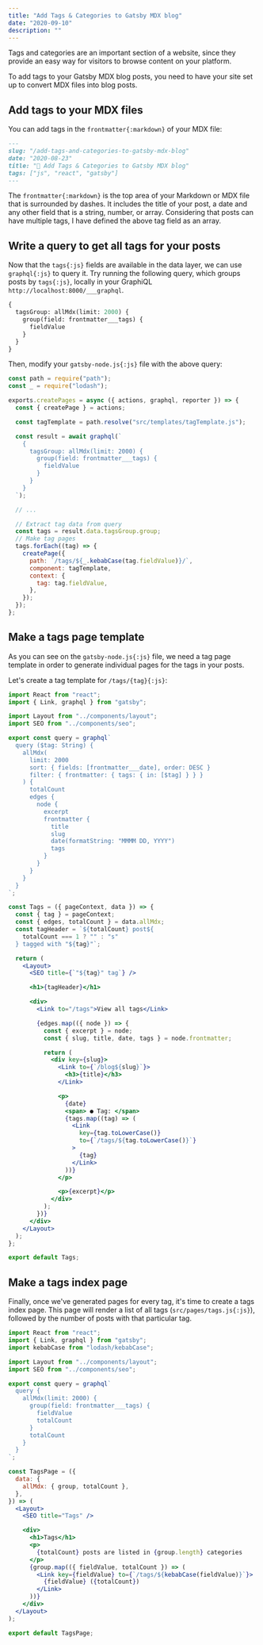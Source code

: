 ```yaml
---
title: "Add Tags & Categories to Gatsby MDX blog"
date: "2020-09-10"
description: ""
---
```


Tags and categories are an important section of a website, since they provide an easy way for visitors to browse content on your platform.

To add tags to your Gatsby MDX blog posts, you need to have your site set up to convert MDX files into blog posts.

## Add tags to your MDX files

You can add tags in the `frontmatter{:markdown}` of your MDX file:

```markdown title="add-tags-and-categories-to-gatsby-mdx-blog.md"
---
slug: "/add-tags-and-categories-to-gatsby-mdx-blog"
date: "2020-08-23"
title: "🕺 Add Tags & Categories to Gatsby MDX blog"
tags: ["js", "react", "gatsby"]
---
```

The `frontmatter{:markdown}` is the top area of your Markdown or MDX file that is surrounded by dashes.
It includes the title of your post, a date and any other field that is a string, number, or array.
Considering that posts can have multiple tags, I have defined the above tag field as an array.

## Write a query to get all tags for your posts

Now that the `tags{:js}` fields are available in the data layer, we can use `graphql{:js}` to query it.
Try running the following query, which groups posts by `tags{:js}`, locally in your GraphiQL `http://localhost:8000/___graphql`.

```graphql title="Try on GraphiQL"
{
  tagsGroup: allMdx(limit: 2000) {
    group(field: frontmatter___tags) {
      fieldValue
    }
  }
}
```

Then, modify your `gatsby-node.js{:js}` file with the above query:

```js title="gatsby-node.js"
const path = require("path");
const _ = require("lodash");

exports.createPages = async ({ actions, graphql, reporter }) => {
  const { createPage } = actions;

  const tagTemplate = path.resolve("src/templates/tagTemplate.js");

  const result = await graphql(`
    {
      tagsGroup: allMdx(limit: 2000) {
        group(field: frontmatter___tags) {
          fieldValue
        }
      }
    }
  `);

  // ...

  // Extract tag data from query
  const tags = result.data.tagsGroup.group;
  // Make tag pages
  tags.forEach((tag) => {
    createPage({
      path: `/tags/${_.kebabCase(tag.fieldValue)}/`,
      component: tagTemplate,
      context: {
        tag: tag.fieldValue,
      },
    });
  });
};
```

## Make a tags page template

As you can see on the `gatsby-node.js{:js}` file, we need a tag page template in order to generate individual pages for the tags in your posts.

Let's create a tag template for `/tags/{tag}{:js}`:

```jsx title="/tags/{tag}"
import React from "react";
import { Link, graphql } from "gatsby";

import Layout from "../components/layout";
import SEO from "../components/seo";

export const query = graphql`
  query ($tag: String) {
    allMdx(
      limit: 2000
      sort: { fields: [frontmatter___date], order: DESC }
      filter: { frontmatter: { tags: { in: [$tag] } } }
    ) {
      totalCount
      edges {
        node {
          excerpt
          frontmatter {
            title
            slug
            date(formatString: "MMMM DD, YYYY")
            tags
          }
        }
      }
    }
  }
`;

const Tags = ({ pageContext, data }) => {
  const { tag } = pageContext;
  const { edges, totalCount } = data.allMdx;
  const tagHeader = `${totalCount} post${
    totalCount === 1 ? "" : "s"
  } tagged with "${tag}"`;

  return (
    <Layout>
      <SEO title={`"${tag}" tag`} />

      <h1>{tagHeader}</h1>

      <div>
        <Link to="/tags">View all tags</Link>

        {edges.map(({ node }) => {
          const { excerpt } = node;
          const { slug, title, date, tags } = node.frontmatter;

          return (
            <div key={slug}>
              <Link to={`/blog${slug}`}>
                <h3>{title}</h3>
              </Link>

              <p>
                {date}
                <span> ● Tag: </span>
                {tags.map((tag) => (
                  <Link
                    key={tag.toLowerCase()}
                    to={`/tags/${tag.toLowerCase()}`}
                  >
                    {tag}
                  </Link>
                ))}
              </p>

              <p>{excerpt}</p>
            </div>
          );
        })}
      </div>
    </Layout>
  );
};

export default Tags;
```

## Make a tags index page

Finally, once we've generated pages for every tag, it's time to create a tags index page.
This page will render a list of all tags (`src/pages/tags.js{:js}`), followed by the number of posts with that particular tag.

```jsx title="src/pages/tags.js"
import React from "react";
import { Link, graphql } from "gatsby";
import kebabCase from "lodash/kebabCase";

import Layout from "../components/layout";
import SEO from "../components/seo";

export const query = graphql`
  query {
    allMdx(limit: 2000) {
      group(field: frontmatter___tags) {
        fieldValue
        totalCount
      }
      totalCount
    }
  }
`;

const TagsPage = ({
  data: {
    allMdx: { group, totalCount },
  },
}) => (
  <Layout>
    <SEO title="Tags" />

    <div>
      <h1>Tags</h1>
      <p>
        {totalCount} posts are listed in {group.length} categories
      </p>
      {group.map(({ fieldValue, totalCount }) => (
        <Link key={fieldValue} to={`/tags/${kebabCase(fieldValue)}`}>
          {fieldValue} ({totalCount})
        </Link>
      ))}
    </div>
  </Layout>
);

export default TagsPage;
```
